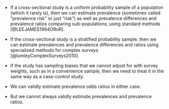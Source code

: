 
* If a cross-sectional study is a uniform probability sample of a population
(which it rarely is),
then we can estimate prevalence 
(sometimes called "prevalence risk" or just "risk") 
as well as prevalence differences and prevalence ratios comparing sub-populations,
using standard methods [@LEEJAMES1994ORoR].

* If the cross-sectional study is a stratified probability sample, 
then we can estimate prevalences and prevalence differences and ratios
using specialized methods for complex surveys [@lumleyComplexSurveys2010].

* If the study has sampling biases that we cannot adjust for with survey weights, 
such as in a convenience sample,
then we need to treat it in the same way as a case-control study.

* We can validly estimate prevalence odds ratios in either case.

* But we cannot always validly estimate prevalences and prevalence ratios.

